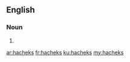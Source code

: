 ==English==

===Noun===
{{head|en|plural}}

# {{plural of|hachek|lang=en|nocat=1}}

[[ar:hacheks]]
[[fr:hacheks]]
[[ku:hacheks]]
[[my:hacheks]]